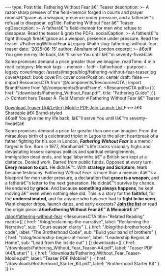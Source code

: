 ﻿--- type: Post title: Fathering Without Fear â€” Teaser description: >- A razor-sharp preview of the field-memoir forged in courts and prayer roomsâ€”grace as a weapon, presence under pressure, and a fatherâ€™s refusal to disappear. ogTitle: Fathering Without Fear â€” Teaser ogDescription: >- A fatherâ€™s field-memoir for men who refuse to disappear. Read the teaser & grab the PDFs. socialCaption: >- A fatherâ€™s fight through fireâ€”grace as a weapon, presence under pressure. Read the teaser. #FatheringWithoutFear #Legacy #Faith slug: fathering-without-fear-teaser date: '2025-06-15' author: Abraham of London excerpt: >- â€œIf You give me my life back, Iâ€™ll serve You until Iâ€™m seventy-fiveâ€¦â€ Some promises demand a price greater than we imagine. readTime: 4 min read category: Memoir tags: - memoir - faith - fatherhood - purpose - legacy coverImage: /assets/images/blog/fathering-without-fear-teaser.jpg coverAspect: book coverFit: cover coverPosition: center draft: false --- import ResourcesCTA from '@/components/ResourcesCTA'; import BrandFrame from '@/components/BrandFrame'; <ResourcesCTA pdfs={[{ href: "/downloads/Fathering_Without_Fear.pdf", title: "Fathering Guide" }]} /> <BrandFrame title="Legacy Tips" subtitle="Key Advice"> Content here </BrandFrame> <HeroEyebrow>Teaser Â· Field Memoir</HeroEyebrow> # Fathering Without Fear â€” Teaser <div className="not-prose mt-4 mb-6 rounded-xl border border-lightGrey bg-warmWhite/70 p-4 shadow-card"> <div className="flex flex-wrap items-center gap-3"> <a href="/downloads/Fathering_Without_Fear_Teaser-A4.pdf" className="aol-btn rounded-full px-4 py-2"> Download Teaser (A4/Letter) </a> <a href="/downloads/Fathering_Without_Fear_Teaser-Mobile.pdf" className="rounded-full border border-lightGrey px-4 py-2 text-sm hover:bg-warmWhite"> Mobile PDF </a> <a href="/contact" className="rounded-full border border-lightGrey px-4 py-2 text-sm hover:bg-warmWhite"> Join Launch List </a> <span className="text-xs text-[color:var(--color-on-secondary)/0.6]">Free â€¢ Shareable â€¢ Brand-styled</span> </div> </div> <PullLine> â€œIf You give me my life back, Iâ€™ll serve You until Iâ€™m seventy-fiveâ€¦â€ <br /> Some promises demand a price far greater than one can imagine. </PullLine> From the miraculous birth of a celebrated triplet in Lagos to the silent heartbreak of a father fighting for his son in London, **_Fathering Without Fear_** is a memoir forged in fire. Born in 1977, Abrahamâ€™s life tracks visionary highs and devastating losses: campus politics and spiritual entanglements, immigration dead ends, and legal labyrinths â€” a British son kept at a distance. Denied work. Barred from public funds. Opposed at every turn. **Every reason to quit.** He didnâ€™t. <Rule /> With **strategy and Scripture**, tears became testimony. *Fathering Without Fear* is more than a memoir: itâ€™s a blueprint for men under pressure, a declaration that **grace is a weapon**, and a fatherâ€™s letter to the next generation. <PullLine subtle> He didnâ€™t survive by chance. He endured by **grace**. </PullLine> And because **something always happens**, he kept moving â€” even when nothing else did. <Rule /> This is a story for the **faithful**, for the **underestimated**, and for anyone who has ever had to **fight to be seen**. <Note tone="key" title="Stay in the loop"> Want chapter drops, launch dates, and early excerpts? **[Join the list](/contact)** or read the origin piece: **â€œFathering Without Fear â€” A Memoirâ€** â†’ [/blog/fathering-without-fear](/blog/fathering-without-fear) </Note> <ResourcesCTA title="Related Reading" reads={[ { href: "/blog/reclaiming-the-narrative", label: "Reclaiming the Narrative", sub: "Court-season clarity" }, { href: "/blog/the-brotherhood-code", label: "The Brotherhood Code", sub: "Build your band of brothers" }, { href: "/blog/leadership-begins-at-home", label: "Leadership Begins at Home", sub: "Lead from the inside out" } ]} downloads={[ { href: "/downloads/Fathering_Without_Fear_Teaser-A4.pdf", label: "Teaser PDF (A4/Letter)" }, { href: "/downloads/Fathering_Without_Fear_Teaser-Mobile.pdf", label: "Teaser PDF (Mobile)" }, { href: "/downloads/Brotherhood_Starter_Kit.pdf", label: "Brotherhood Starter Kit" } ]} /> <ShareRow text="Fathering Without Fear â€” a field-memoir forged in courtrooms and prayer rooms. Read the teaser & grab the PDFs." hashtags="Fatherhood,Faith,Legacy" />

